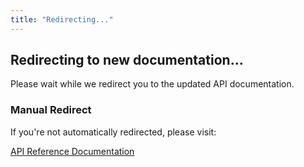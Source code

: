 ```yaml
---
title: "Redirecting..."
---
```


<style>
{`
  body {
    font-family: -apple-system, BlinkMacSystemFont, 'Segoe UI', Roboto, sans-serif;
    display: flex;
    flex-direction: column;
    align-items: center;
    justify-content: center;
    min-height: 100vh;
    margin: 0;
    background-color: #f8f9fa;
  }
  .spinner {
    width: 40px;
    height: 40px;
    border: 3px solid #e9ecef;
    border-top: 3px solid #16A34A;
    border-radius: 50%;
    animation: spin 1s linear infinite;
    margin-bottom: 20px;
  }
  @keyframes spin {
    0% { transform: rotate(0deg); }
    100% { transform: rotate(360deg); }
  }
  .message {
    text-align: center;
    color: #6c757d;
  }
  .fallback {
    margin-top: 20px;
    padding: 15px;
    background: #fff;
    border-radius: 8px;
    border: 1px solid #dee2e6;
    max-width: 400px;
  }
  .fallback a {
    color: #16A34A;
    text-decoration: none;
  }
  .fallback a:hover {
    text-decoration: underline;
  }
`}
</style>

<div className="spinner"></div>
<div className="message">
  <h2>Redirecting to new documentation...</h2>
  <p>Please wait while we redirect you to the updated API documentation.</p>
</div>
<div className="fallback" id="fallback" style={{display: 'none'}}>
  <h3>Manual Redirect</h3>
  <p>If you're not automatically redirected, please visit:</p>
  <a href="/api-reference/introduction" id="fallback-link">API Reference Documentation</a>
</div>

<script
  dangerouslySetInnerHTML={{
    __html: `
      // Transform tag names: convert to lowercase
      function transformTag(tag) {
        return tag.toLowerCase();
      }

      // Transform operation names: convert PascalCase to kebab-case
      function transformOperation(operation) {
        // Handle special cases that don't follow the pattern
        const specialCases = {
          'GetIdentityAccounts': 'get-identityaccounts'
        };
        
        if (specialCases[operation]) {
          return specialCases[operation];
        }
        
        return operation
          // Insert a hyphen before any uppercase letter that follows a lowercase letter or number
          .replace(/([a-z0-9])([A-Z])/g, '$1-$2')
          // Convert to lowercase
          .toLowerCase();
      }

      function parseApiUrl() {
        // Get the fragment from the current URL
        let hash = window.location.hash.replace('#', '');
        
        console.log('Current URL:', window.location.href);
        console.log('Fragment:', hash);
        console.log('Pathname:', window.location.pathname);

        // If no fragment, check if we came from a referrer with fragment info
        if (!hash) {
          const urlParams = new URLSearchParams(window.location.search);
          hash = urlParams.get('fragment') || urlParams.get('from') || '';
          console.log('Checking URL params for hash:', hash);
        }

        // Check if we're coming from an /api/v2 URL and extract from pathname
        if (!hash && window.location.pathname.includes('/api/v2/')) {
          // Extract the path after /api/v2/
          const pathParts = window.location.pathname.split('/api/v2/');
          if (pathParts.length > 1) {
            hash = pathParts[1];
            console.log('Extracted from pathname:', hash);
          }
        }

        console.log('Processing fragment:', hash);

        // Handle different patterns:
        // 1. tag/Fiat-Transfers/operation/ListFiatAccounts
        // 2. tag/Fiat-Transfers
        // 3. operation/ListFiatAccounts (fallback)
        
        if (!hash || !hash.includes('tag/')) {
          console.log('No valid tag found, redirecting to introduction');
          return '/api-reference/introduction';
        }

        // Extract tag and operation
        const tagMatch = hash.match(/tag\/([^\/]+)/);
        const operationMatch = hash.match(/operation\/([^\/\?&#]+)/);
        
        if (!tagMatch) {
          console.log('No tag match found');
          return '/api-reference/introduction';
        }

        const tag = tagMatch[1];
        const operation = operationMatch ? operationMatch[1] : null;
        
        console.log('Extracted tag:', tag, 'operation:', operation);

        // Transform tag to endpoint path
        const endpointPath = transformTag(tag);
        console.log('Transformed tag:', tag, '→', endpointPath);

        let targetUrl = \`/api-reference/endpoints/\${endpointPath}\`;

        // If we have an operation, transform it to specific endpoint
        if (operation) {
          const transformedOperation = transformOperation(operation);
          targetUrl += \`/\${transformedOperation}\`;
          console.log('Transformed operation:', operation, '→', transformedOperation);
        }

        console.log('Final target URL:', targetUrl);
        return targetUrl;
      }

      function performRedirect() {
        try {
          const targetUrl = parseApiUrl();
          
          // Show fallback after 3 seconds if redirect doesn't work
          setTimeout(() => {
            document.getElementById('fallback').style.display = 'block';
            document.getElementById('fallback-link').href = targetUrl;
          }, 3000);

          // Perform the redirect
          setTimeout(() => {
            window.location.href = targetUrl;
          }, 500);

        } catch (error) {
          console.error('Redirect error:', error);
          // Fallback to API introduction
          setTimeout(() => {
            window.location.href = '/api-reference/introduction';
          }, 1000);
        }
      }

      // Start the redirect process with multiple triggers
      
      // Try immediately
      performRedirect();
      
      // Try after DOM is loaded
      if (document.readyState === 'loading') {
        document.addEventListener('DOMContentLoaded', performRedirect);
      }
      
      // Try after page is fully loaded
      window.addEventListener('load', performRedirect);
      
      // Try after a small delay to ensure everything is initialized
      setTimeout(performRedirect, 100);

      // Make the functions globally available for testing
      window.parseApiFragment = parseApiUrl;
      window.transformTag = transformTag;
      window.transformOperation = transformOperation;
    `
  }}
/>